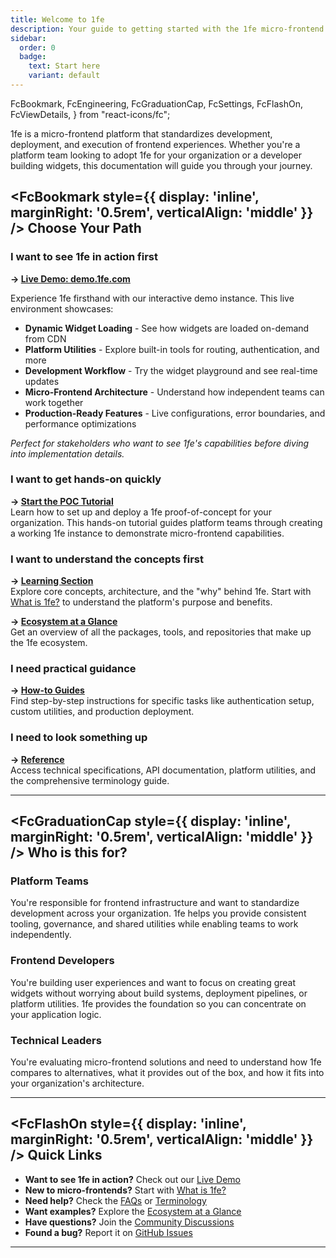 ```yaml
---
title: Welcome to 1fe
description: Your guide to getting started with the 1fe micro-frontend platform
sidebar:
  order: 0
  badge:
    text: Start here
    variant: default
---
```


  FcBookmark,
  FcEngineering,
  FcGraduationCap,
  FcSettings,
  FcFlashOn,
  FcViewDetails,
} from "react-icons/fc";

1fe is a micro-frontend platform that standardizes development, deployment, and execution of frontend experiences. Whether you're a platform team looking to adopt 1fe for your organization or a developer building widgets, this documentation will guide you through your journey.

## <FcBookmark style={{ display: 'inline', marginRight: '0.5rem', verticalAlign: 'middle' }} /> Choose Your Path

### I want to see 1fe in action first

**→ [Live Demo: demo.1fe.com](https://demo.1fe.com)**

Experience 1fe firsthand with our interactive demo instance. This live environment showcases:

- **Dynamic Widget Loading** - See how widgets are loaded on-demand from CDN
- **Platform Utilities** - Explore built-in tools for routing, authentication, and more
- **Development Workflow** - Try the widget playground and see real-time updates
- **Micro-Frontend Architecture** - Understand how independent teams can work together
- **Production-Ready Features** - Live configurations, error boundaries, and performance optimizations

_Perfect for stakeholders who want to see 1fe's capabilities before diving into implementation details._

### I want to get hands-on quickly

**→ [Start the POC Tutorial](/tutorials/setup-and-deploy-1fe-poc/)**  
Learn how to set up and deploy a 1fe proof-of-concept for your organization. This hands-on tutorial guides platform teams through creating a working 1fe instance to demonstrate micro-frontend capabilities.

### I want to understand the concepts first

**→ [Learning Section](/learning/)**  
Explore core concepts, architecture, and the "why" behind 1fe. Start with [What is 1fe?](/learning/what-is-1fe/) to understand the platform's purpose and benefits.

**→ [Ecosystem at a Glance](/learning/ecosystem-at-a-glance/)**  
Get an overview of all the packages, tools, and repositories that make up the 1fe ecosystem.

### I need practical guidance

**→ [How-to Guides](/how-to-guides/)**  
Find step-by-step instructions for specific tasks like authentication setup, custom utilities, and production deployment.

### I need to look something up

**→ [Reference](/reference/)**  
Access technical specifications, API documentation, platform utilities, and the comprehensive terminology guide.

---

## <FcGraduationCap style={{ display: 'inline', marginRight: '0.5rem', verticalAlign: 'middle' }} /> Who is this for?

### Platform Teams

You're responsible for frontend infrastructure and want to standardize development across your organization. 1fe helps you provide consistent tooling, governance, and shared utilities while enabling teams to work independently.

### Frontend Developers

You're building user experiences and want to focus on creating great widgets without worrying about build systems, deployment pipelines, or platform utilities. 1fe provides the foundation so you can concentrate on your application logic.

### Technical Leaders

You're evaluating micro-frontend solutions and need to understand how 1fe compares to alternatives, what it provides out of the box, and how it fits into your organization's architecture.

---

## <FcFlashOn style={{ display: 'inline', marginRight: '0.5rem', verticalAlign: 'middle' }} /> Quick Links

- **Want to see 1fe in action?** Check out our [Live Demo](https://demo.1fe.com)
- **New to micro-frontends?** Start with [What is 1fe?](/learning/what-is-1fe/)
- **Need help?** Check the [FAQs](/learning/FAQs/) or [Terminology](/reference/terminology/)
- **Want examples?** Explore the [Ecosystem at a Glance](/learning/ecosystem-at-a-glance/)
- **Have questions?** Join the [Community Discussions](https://github.com/docusign/1fe/discussions)
- **Found a bug?** Report it on [GitHub Issues](https://github.com/docusign/1fe/issues)

---
